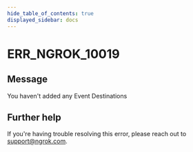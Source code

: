 ```yaml
---
hide_table_of_contents: true
displayed_sidebar: docs
---
```



# ERR_NGROK_10019

## Message

You haven't added any Event Destinations

<ErrorDetails error="err_ngrok_10019" />

## Further help

If you're having trouble resolving this error, please reach out to [support@ngrok.com](mailto:support@ngrok.com?subject=Help%20with%20ERR_NGROK_10019).
